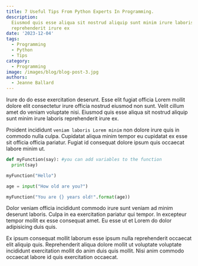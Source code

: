 ```yaml
---
title: 7 Useful Tips From Python Experts In Programming.
description:
  Eiusmod quis esse aliqua sit nostrud aliquip sunt minim irure laboris
  reprehenderit irure ex
date: '2023-12-04'
tags:
  - Programming
  - Python
  - Tips
category:
  - Programming
image: /images/blog/blog-post-3.jpg
authors:
  - Jeanne Ballard
---
```


Irure do do esse exercitation deserunt. Esse elit fugiat officia Lorem mollit dolore elit consectetur irure officia nostrud eiusmod non sunt. Velit cillum amet do veniam voluptate nisi. Eiusmod quis esse aliqua sit nostrud aliquip sunt minim irure laboris reprehenderit irure ex.

Proident incididunt `veniam laboris Lorem minim` non dolore irure quis in commodo nulla culpa. Cupidatat aliqua minim tempor eu cupidatat ex esse sit officia officia pariatur. Fugiat id consequat dolore ipsum quis occaecat labore minim ut.

```python
def myFunction(say): #you can add variables to the function
  print(say)

myFunction("Hello")

age = input("How old are you?")

myFunction("You are {} years old!".format(age))
```

Dolor veniam officia incididunt commodo irure sunt veniam ad minim deserunt laboris. Culpa in ea exercitation pariatur qui tempor. In excepteur tempor mollit ex esse consequat amet. Eu esse ut et Lorem do dolor adipisicing duis quis.

Ex ipsum consequat mollit laborum esse ipsum nulla reprehenderit occaecat elit aliquip quis. Reprehenderit aliqua dolore mollit ut voluptate voluptate incididunt exercitation mollit do anim duis quis mollit. Nisi anim commodo occaecat labore id quis exercitation occaecat.
